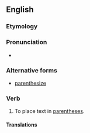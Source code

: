 ==English==

===Etymology===
{{suffix|parenthesis|ise|lang=en}}

===Pronunciation===
* {{a|UK}} {{IPA|/pəˈɹɛnθ.ə.saɪz/|lang=en}}

===Alternative forms===
* [[parenthesize]] {{qualifier|US}}

===Verb===
{{en-verb|parenthesis|ing}}

# {{context|British spelling|lang=en}} To place text in [[parentheses]].

====Translations====
{{trans-see|parenthesise|[[parenthesize#Translations|parenthesize]]}}